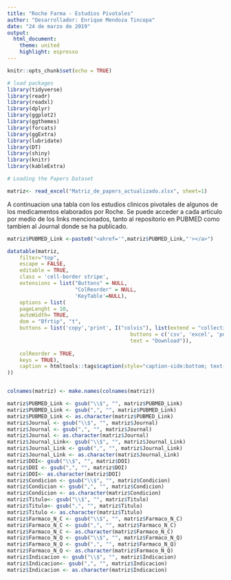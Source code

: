 ```yaml
---
title: "Roche Farma - Estudios Pivotales"
author: "Desarrollador: Enrique Mendoza Tincopa"
date: "24 de marzo de 2019"
output:
  html_document:
    theme: united
    highlight: espresso
---
```


```r
knitr::opts_chunk$set(echo = TRUE)

# load packages
library(tidyverse)
library(readr)
library(readxl)
library(dplyr)
library(ggplot2)
library(ggthemes)
library(forcats)
library(ggExtra)
library(lubridate)
library(DT)
library(shiny)
library(knitr)
library(kableExtra)

# Loading the Papers Dataset

matriz<- read_excel("Matriz_de_papers_actualizado.xlsx", sheet=1)
```

A continuacion una tabla con los estudios clinicos pivotales de algunos de los medicamentos elaborados por Roche. Se puede acceder a cada articulo por medio de los links mencionados, tanto al repositorio en PUBMED como tambien al Journal donde se ha publicado.

```r
matriz$PUBMED_Link <-paste0("<ahref='",matriz$PUBMED_Link,"'></a>")

datatable(matriz,
    filter="top",
    escape = FALSE,
    editable = TRUE, 
    class = 'cell-border stripe',
    extensions = list("Buttons" = NULL,
                      "ColReorder" = NULL,
                      'KeyTable'=NULL),
    options = list(
    pageLenght = 10,
    autoWidth= TRUE,
    dom = "Bfrtip", "t",
    buttons = list('copy','print', I("colvis"), list(extend = "collection", 
                                        buttons = c('csv', 'excel', 'pdf'),
                                        text = "Download")), 
    
    colReorder = TRUE,
    keys = TRUE), 
    caption = htmltools::tags$caption(style="caption-side:bottom; text-align:center;", "Tabla:", htmltools::em("Matriz de Papers Pivotales de Roche Farma (Peru). No todos los articulos listados en la siguiente tabla son Open Source.") 
))


colnames(matriz) <- make.names(colnames(matriz))

matriz$PUBMED_Link <- gsub("\\$", "", matriz$PUBMED_Link)
matriz$PUBMED_Link <- gsub(",", "", matriz$PUBMED_Link)
matriz$PUBMED_Link <- as.character(matriz$PUBMED_Link)
matriz$Journal <- gsub("\\$", "", matriz$Journal)
matriz$Journal <- gsub(",", "", matriz$Journal)
matriz$Journal <- as.character(matriz$Journal)
matriz$Journal_Link<- gsub("\\$", "", matriz$Journal_Link)
matriz$Journal_Link <- gsub(",", "", matriz$Journal_Link)
matriz$Journal_Link <- as.character(matriz$Journal_Link)
matriz$DOI<- gsub("\\$", "", matriz$DOI)
matriz$DOI <- gsub(",", "", matriz$DOI)
matriz$DOI<- as.character(matriz$DOI)
matriz$Condicion <- gsub("\\$", "", matriz$Condicion)
matriz$Condicion <- gsub(",", "", matriz$Condicion)
matriz$Condicion <- as.character(matriz$Condicion)
matriz$Titulo<- gsub("\\$", "", matriz$Titulo)
matriz$Titulo<- gsub(",", "", matriz$Titulo)
matriz$Titulo <- as.character(matriz$Titulo)
matriz$Farmaco_N_C <- gsub("\\$", "", matriz$Farmaco_N_C)
matriz$Farmaco_N_C <- gsub(",", "", matriz$Farmaco_N_C)
matriz$Farmaco_N_C <- as.character(matriz$Farmaco_N_C)
matriz$Farmaco_N_Q <- gsub("\\$", "", matriz$Farmaco_N_Q)
matriz$Farmaco_N_Q <- gsub(",", "", matriz$Farmaco_N_Q)
matriz$Farmaco_N_Q <- as.character(matriz$Farmaco_N_Q)
matriz$Indicacion <- gsub("\\$", "", matriz$Indicacion)
matriz$Indicacion<- gsub(",", "", matriz$Indicacion)
matriz$Indicacion <- as.character(matriz$Indicacion)
```



